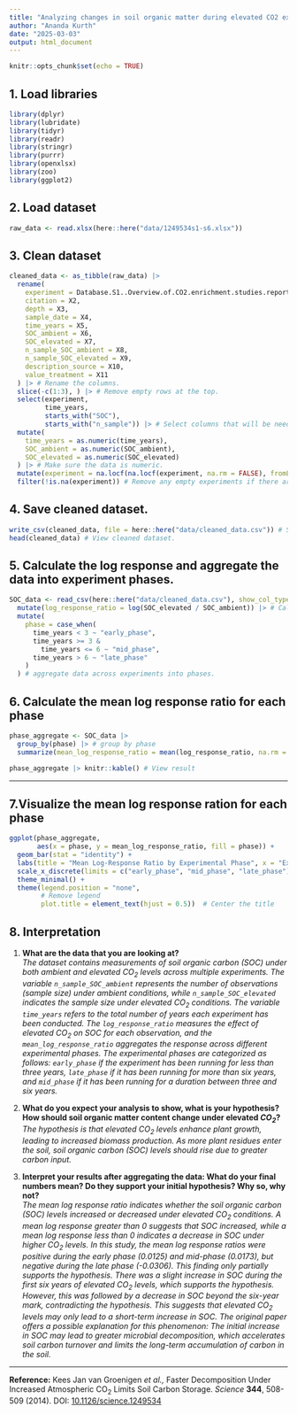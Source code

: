 ```yaml
---
title: "Analyzing changes in soil organic matter during elevated CO2 experiments"
author: "Ananda Kurth"
date: "2025-03-03"
output: html_document
---
```


```r
knitr::opts_chunk$set(echo = TRUE)
```

## 1. Load libraries

```r
library(dplyr)
library(lubridate)
library(tidyr)
library(readr)
library(stringr)
library(purrr)
library(openxlsx)
library(zoo)
library(ggplot2)
```

## 2. Load dataset

```r
raw_data <- read.xlsx(here::here("data/1249534s1-s6.xlsx"))
```

## 3. Clean dataset

```r
cleaned_data <- as_tibble(raw_data) |>
  rename(
    experiment = Database.S1..Overview.of.CO2.enrichment.studies.reporting.soil.C.contents.that.were.used.in.our.analysis.,
    citation = X2,
    depth = X3,
    sample_date = X4,
    time_years = X5,
    SOC_ambient = X6,
    SOC_elevated = X7,
    n_sample_SOC_ambient = X8,
    n_sample_SOC_elevated = X9,
    description_source = X10,
    value_treatment = X11
  ) |> # Rename the columns.
  slice(-c(1:3), ) |> # Remove empty rows at the top.
  select(experiment,
         time_years,
         starts_with("SOC"),
         starts_with("n_sample")) |> # Select columns that will be needed later.
  mutate(
    time_years = as.numeric(time_years),
    SOC_ambient = as.numeric(SOC_ambient),
    SOC_elevated = as.numeric(SOC_elevated)
  ) |> # Make sure the data is numeric.
  mutate(experiment = na.locf(na.locf(experiment, na.rm = FALSE), fromLast = TRUE)) |> # Interpolate experiment name
  filter(!is.na(experiment)) # Remove any empty experiments if there are any.
```

## 4. Save cleaned dataset.

```r
write_csv(cleaned_data, file = here::here("data/cleaned_data.csv")) # Save cleaned dataset as CSV.
head(cleaned_data) # View cleaned dataset.
```

## 5. Calculate the log response and aggregate the data into experiment phases.

```r
SOC_data <- read_csv(here::here("data/cleaned_data.csv"), show_col_types = FALSE) |>
  mutate(log_response_ratio = log(SOC_elevated / SOC_ambient)) |> # Calculate lrr per experiment.
  mutate(
    phase = case_when(
      time_years < 3 ~ "early_phase",
      time_years >= 3 &
        time_years <= 6 ~ "mid_phase",
      time_years > 6 ~ "late_phase"
    )
  ) # aggregate data across experiments into phases.
```

## 6. Calculate the mean log response ratio for each phase

```r
phase_aggregate <- SOC_data |>
  group_by(phase) |> # group by phase
  summarize(mean_log_response_ratio = mean(log_response_ratio, na.rm = TRUE)) # calculate the mean lrr per phase.

phase_aggregate |> knitr::kable() # View result
```

------------------------------------------------------------------------

## 7.Visualize the mean log response ration for each phase

```r
ggplot(phase_aggregate,
       aes(x = phase, y = mean_log_response_ratio, fill = phase)) +
  geom_bar(stat = "identity") +
  labs(title = "Mean Log-Response Ratio by Experimental Phase", x = "Experimental Phase", y = "Mean Log-Response Ratio") +
  scale_x_discrete(limits = c("early_phase", "mid_phase", "late_phase")) +  # X axis value order
  theme_minimal() +
  theme(legend.position = "none",
        # Remove legend
        plot.title = element_text(hjust = 0.5))  # Center the title
```

## 8. Interpretation

1.  **What are the data that you are looking at?\
    ***The dataset contains measurements of soil organic carbon (SOC) under both ambient and elevated CO~2~ levels across multiple experiments. The variable `n_sample_SOC_ambient` represents the number of observations (sample size) under ambient conditions, while `n_sample_SOC_elevated` indicates the sample size under elevated CO~2~ conditions. The variable `time_years` refers to the total number of years each experiment has been conducted. The `log_response_ratio` measures the effect of elevated CO~2~ on SOC for each observation, and the `mean_log_response_ratio` aggregates the response across different experimental phases. The experimental phases are categorized as follows: `early_phase` if the experiment has been running for less than three years, `late_phase` if it has been running for more than six years, and `mid_phase` if it has been running for a duration between three and six years.*

2.  **What do you expect your analysis to show, what is your hypothesis?**\
    **How should soil organic matter content change under elevated *CO~2~*?**\
    *The hypothesis is that elevated CO~2~ levels enhance plant growth, leading to increased biomass production. As more plant residues enter the soil, soil organic carbon (SOC) levels should rise due to greater carbon input.*

3.  **Interpret your results after aggregating the data: What do your final numbers mean? Do they support your initial hypothesis? Why so, why not?\
    ***The mean log response ratio indicates whether the soil organic carbon (SOC) levels increased or decreased under elevated CO~2~ conditions. A mean log response greater than 0 suggests that SOC increased, while a mean log response less than 0 indicates a decrease in SOC under higher CO~2~ levels. In this study, the mean log response ratios were positive during the early phase (0.0125) and mid-phase (0.0173), but negative during the late phase (-0.0306). This finding only partially supports the hypothesis. There was a slight increase in SOC during the first six years of elevated CO~2~ levels, which supports the hypothesis. However, this was followed by a decrease in SOC beyond the six-year mark, contradicting the hypothesis. This suggests that elevated CO~2~ levels may only lead to a short-term increase in SOC. The original paper offers a possible explanation for this phenomenon: The initial increase in SOC may lead to greater microbial decomposition, which accelerates soil carbon turnover and limits the long-term accumulation of carbon in the soil.*

------------------------------------------------------------------------

**Reference:** 
Kees Jan van Groenigen *et al.,* Faster Decomposition Under Increased Atmospheric CO~2~ Limits Soil Carbon Storage. *Science* **344**, 508-509 (2014). DOI: [10.1126/science.1249534](#0)
